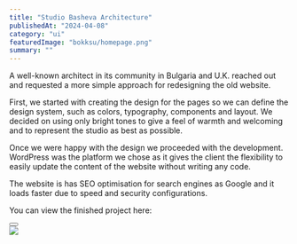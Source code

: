 ---
title: "Studio Basheva Architecture"
publishedAt: "2024-04-08"
category: "ui"
featuredImage: "bokksu/homepage.png"
summary: ""
---

A well-known architect in its community in Bulgaria and U.K. reached out and requested a more simple approach for redesigning the old website.

First, we started with creating the design for the pages so we can define the design system, such as colors, typography, components and layout. We decided on using only bright tones to give a feel of warmth and welcoming and to represent the studio as best as possible.

Once we were happy with the design we proceeded with the development. WordPress was the platform we chose as it gives the client the flexibility to easily update the content of the website without writing any code.

The website is has SEO optimisation for search engines as Google and it loads faster due to speed and security configurations.

You can view the finished project here:

<div>
  <Button
    href="https://studiobasheva.com/"
    title="View project"
    className="mt-4 mb-12"
  />
</div>

<Image src="/projects/bokksu/homepage.png" width={1440} height={1000} />
